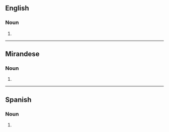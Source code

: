 ==English==

===Noun===
{{head|en|noun plural form}}

# {{plural of|abogado|lang=en}}

----

==Mirandese==

===Noun===
{{head|mwl|noun plural form}}

# {{plural of|abogado|lang=mwl}}

----

==Spanish==

===Noun===
{{head|es|noun form|g=m-p}}

# {{plural of|abogado|lang=es}}